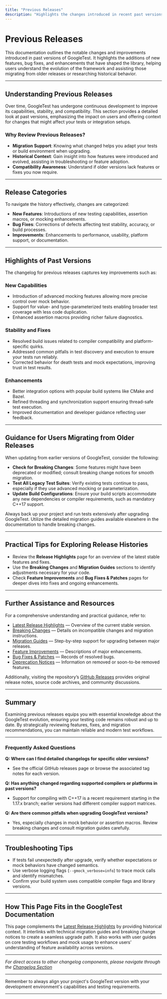 ```yaml
---
title: "Previous Releases"
description: "Highlights the changes introduced in recent past versions, focusing on new features, bug fixes, and enhancements. This helps users migrating from older releases or seeking historical context."
---
```


# Previous Releases

This documentation outlines the notable changes and improvements introduced in past versions of GoogleTest. It highlights the additions of new features, bug fixes, and enhancements that have shaped the library, helping users understand the evolution of the framework and assisting those migrating from older releases or researching historical behavior.

---

## Understanding Previous Releases

Over time, GoogleTest has undergone continuous development to improve its capabilities, stability, and compatibility. This section provides a detailed look at past versions, emphasizing the impact on users and offering context for changes that might affect your tests or integration setups.

### Why Review Previous Releases?

- **Migration Support**: Knowing what changed helps you adapt your tests or build environment when upgrading.
- **Historical Context**: Gain insight into how features were introduced and evolved, assisting in troubleshooting or feature adoption.
- **Compatibility Awareness**: Understand if older versions lack features or fixes you now require.

---

## Release Categories

To navigate the history effectively, changes are categorized:

- **New Features**: Introductions of new testing capabilities, assertion macros, or mocking enhancements.
- **Bug Fixes**: Corrections of defects affecting test stability, accuracy, or build processes.
- **Improvements**: Enhancements to performance, usability, platform support, or documentation.

---

## Highlights of Past Versions

The changelog for previous releases captures key improvements such as:

### New Capabilities

- Introduction of advanced mocking features allowing more precise control over mock behavior.
- Support for value- and type-parameterized tests enabling broader test coverage with less code duplication.
- Enhanced assertion macros providing richer failure diagnostics.

### Stability and Fixes

- Resolved build issues related to compiler compatibility and platform-specific quirks.
- Addressed common pitfalls in test discovery and execution to ensure your tests run reliably.
- Corrected behavior for death tests and mock expectations, improving trust in test results.

### Enhancements

- Better integration options with popular build systems like CMake and Bazel.
- Refined threading and synchronization support ensuring thread-safe test execution.
- Improved documentation and developer guidance reflecting user feedback.

---

## Guidance for Users Migrating from Older Releases

When updating from earlier versions of GoogleTest, consider the following:

- **Check for Breaking Changes**: Some features might have been deprecated or modified; consult breaking change notices for smooth migration.
- **Test All Legacy Test Suites**: Verify existing tests continue to pass, especially if they use advanced mocking or parameterization.
- **Update Build Configurations**: Ensure your build scripts accommodate any new dependencies or compiler requirements, such as mandatory C++17 support.

<Tip>
Always back up your project and run tests extensively after upgrading GoogleTest. Utilize the detailed migration guides available elsewhere in the documentation to handle breaking changes.
</Tip>

---

## Practical Tips for Exploring Release Histories

- Review the **Release Highlights** page for an overview of the latest stable features and fixes.
- Use the **Breaking Changes** and **Migration Guides** sections to identify adjustments necessary for your code.
- Check **Feature Improvements** and **Bug Fixes & Patches** pages for deeper dives into fixes and ongoing enhancements.

---

## Further Assistance and Resources

For a comprehensive understanding and practical guidance, refer to:

- [Latest Release Highlights](/changelog/release-highlights/latest-release) — Overview of the current stable version.
- [Breaking Changes](/changelog/breaking-migrations/breaking-changes) — Details on incompatible changes and migration instructions.
- [Migration Guides](/changelog/breaking-migrations/migration-guides) — Step-by-step support for upgrading between major releases.
- [Feature Improvements](/changelog/improvements-fixes/feature-improvements) — Descriptions of major enhancements.
- [Bug Fixes & Patches](/changelog/improvements-fixes/bug-fix-notes) — Records of resolved bugs.
- [Deprecation Notices](/changelog/deprecations-and-removals/deprecation-notices) — Information on removed or soon-to-be removed features.

Additionally, visiting the repository’s [GitHub Releases](https://github.com/google/googletest/releases) provides original release notes, source code archives, and community discussions.

---

## Summary

Examining previous releases equips you with essential knowledge about the GoogleTest evolution, ensuring your testing code remains robust and up to date. By strategically reviewing features, fixes, and migration recommendations, you can maintain reliable and modern test workflows.

---

### Frequently Asked Questions

**Q: Where can I find detailed changelogs for specific older versions?**
- See the official GitHub releases page or browse the associated tag notes for each version.

**Q: Has anything changed regarding supported compilers or platforms in past versions?**
- Support for compiling with C++17 is a recent requirement starting in the 1.17.x branch; earlier versions had different compiler support matrices.

**Q: Are there common pitfalls when upgrading GoogleTest versions?**
- Yes, especially changes in mock behavior or assertion macros. Review breaking changes and consult migration guides carefully.

---

## Troubleshooting Tips

- If tests fail unexpectedly after upgrade, verify whether expectations or mock behaviors have changed semantics.
- Use verbose logging flags (`--gmock_verbose=info`) to trace mock calls and identify mismatches.
- Confirm your build system uses compatible compiler flags and library versions.

---

## How This Page Fits in the GoogleTest Documentation

This page complements the [Latest Release Highlights](/changelog/release-highlights/latest-release) by providing historical context. It interlinks with technical migration guides and breaking change notices to create a seamless upgrade path. It also works with user guides on core testing workflows and mock usage to enhance users’ understanding of feature availability across versions.

---

_For direct access to other changelog components, please navigate through the [Changelog Section](/changelog/)_


---

<Check>
Remember to always align your project's GoogleTest version with your development environment's capabilities and testing requirements.
</Check>

---
